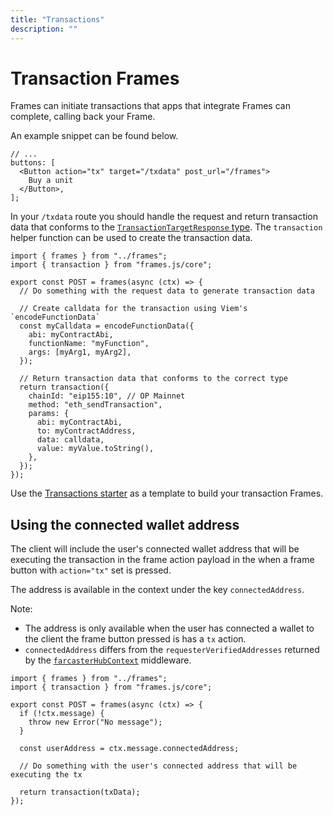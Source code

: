 ```yaml
---
title: "Transactions"
description: ""
---
```



# Transaction Frames

Frames can initiate transactions that apps that integrate Frames can complete, calling back your Frame.

An example snippet can be found below.

```tsx
// ...
buttons: [
  <Button action="tx" target="/txdata" post_url="/frames">
    Buy a unit
  </Button>,
];
```

In your `/txdata` route you should handle the request and return transaction data that conforms to the [`TransactionTargetResponse` type](/reference/js/types#reference). The `transaction` helper function can be used to create the transaction data.

```tsx [./app/frames/txdata/route.tsx]
import { frames } from "../frames";
import { transaction } from "frames.js/core";

export const POST = frames(async (ctx) => {
  // Do something with the request data to generate transaction data

  // Create calldata for the transaction using Viem's `encodeFunctionData`
  const myCalldata = encodeFunctionData({
    abi: myContractAbi,
    functionName: "myFunction",
    args: [myArg1, myArg2],
  });

  // Return transaction data that conforms to the correct type
  return transaction({
    chainId: "eip155:10", // OP Mainnet
    method: "eth_sendTransaction",
    params: {
      abi: myContractAbi,
      to: myContractAddress,
      data: calldata,
      value: myValue.toString(),
    },
  });
});
```

Use the [Transactions starter](https://github.com/framesjs/frames.js/tree/main/templates/next-starter-with-examples/app/examples/new-api-transaction) as a template to build your transaction Frames.

<StackblitzLink
  entrypointFile="app/examples/new-api-transaction/page.tsx"
  browserPath="/examples/new-api-transaction"
/>

## Using the connected wallet address

The client will include the user's connected wallet address that will be executing the transaction in the frame action payload in the when a frame button with `action="tx"` set is pressed.

The address is available in the context under the key `connectedAddress`.

Note:

- The address is only available when the user has connected a wallet to the client the frame button pressed is has a `tx` action.
- `connectedAddress` differs from the `requesterVerifiedAddresses` returned by the [`farcasterHubContext`](/middleware/farcaster-hub-context) middleware.

```tsx [./app/frames/txdata/route.tsx]
import { frames } from "../frames";
import { transaction } from "frames.js/core";

export const POST = frames(async (ctx) => {
  if (!ctx.message) {
    throw new Error("No message");
  }

  const userAddress = ctx.message.connectedAddress;

  // Do something with the user's connected address that will be executing the tx

  return transaction(txData);
});
```
